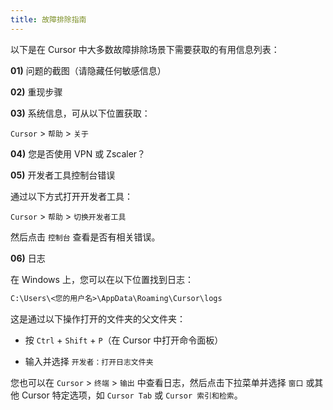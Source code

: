 ```yaml
---
title: 故障排除指南
---
```


以下是在 Cursor 中大多数故障排除场景下需要获取的有用信息列表：

**01)** 问题的截图（请隐藏任何敏感信息）

**02)** 重现步骤

**03)** 系统信息，可从以下位置获取：

`Cursor` > `帮助` > `关于`

**04)** 您是否使用 VPN 或 Zscaler？

**05)** 开发者工具控制台错误

通过以下方式打开开发者工具：

`Cursor` > `帮助` > `切换开发者工具`

然后点击 `控制台` 查看是否有相关错误。

**06)** 日志

在 Windows 上，您可以在以下位置找到日志：

```txt
C:\Users\<您的用户名>\AppData\Roaming\Cursor\logs
```

这是通过以下操作打开的文件夹的父文件夹：

 - 按 `Ctrl` + `Shift` + `P`（在 Cursor 中打开命令面板）
 
 - 输入并选择 `开发者：打开日志文件夹`

您也可以在 `Cursor` > `终端` > `输出` 中查看日志，然后点击下拉菜单并选择 `窗口` 或其他 Cursor 特定选项，如 `Cursor Tab` 或 `Cursor 索引和检索`。
